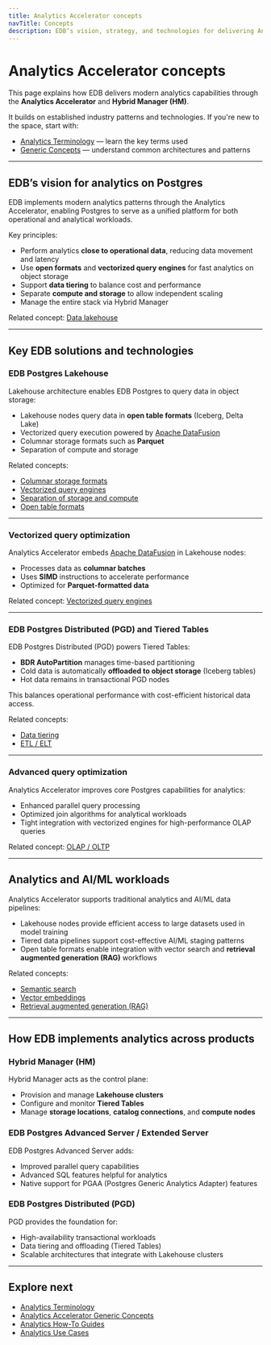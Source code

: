 ```yaml
---
title: Analytics Accelerator concepts
navTitle: Concepts
description: EDB’s vision, strategy, and technologies for delivering Analytics Accelerator capabilities on Postgres.
---
```


# Analytics Accelerator concepts

This page explains how EDB delivers modern analytics capabilities through the **Analytics Accelerator** and **Hybrid Manager (HM)**.

It builds on established industry patterns and technologies. If you're new to the space, start with:

- [Analytics Terminology](./terminology) — learn the key terms used
- [Generic Concepts](./generic-concepts) — understand common architectures and patterns

---

## EDB’s vision for analytics on Postgres

EDB implements modern analytics patterns through the Analytics Accelerator, enabling Postgres to serve as a unified platform for both operational and analytical workloads.

Key principles:

- Perform analytics **close to operational data**, reducing data movement and latency
- Use **open formats** and **vectorized query engines** for fast analytics on object storage
- Support **data tiering** to balance cost and performance
- Separate **compute and storage** to allow independent scaling
- Manage the entire stack via Hybrid Manager

Related concept: [Data lakehouse](./generic-concepts#data-lakehouse)

---

## Key EDB solutions and technologies

### EDB Postgres Lakehouse

Lakehouse architecture enables EDB Postgres to query data in object storage:

- Lakehouse nodes query data in **open table formats** (Iceberg, Delta Lake)
- Vectorized query execution powered by [Apache DataFusion](https://datafusion.apache.org/)
- Columnar storage formats such as **Parquet**
- Separation of compute and storage

Related concepts:

- [Columnar storage formats](./generic-concepts#columnar-storage-formats)
- [Vectorized query engines](./generic-concepts#vectorized-query-engines)
- [Separation of storage and compute](./generic-concepts#separation-of-storage-and-compute)
- [Open table formats](./generic-concepts#open-table-formats)

---

### Vectorized query optimization

Analytics Accelerator embeds [Apache DataFusion](https://datafusion.apache.org/) in Lakehouse nodes:

- Processes data as **columnar batches**
- Uses **SIMD** instructions to accelerate performance
- Optimized for **Parquet-formatted data**

Related concept: [Vectorized query engines](./generic-concepts#vectorized-query-engines)

---

### EDB Postgres Distributed (PGD) and Tiered Tables

EDB Postgres Distributed (PGD) powers Tiered Tables:

- **BDR AutoPartition** manages time-based partitioning
- Cold data is automatically **offloaded to object storage** (Iceberg tables)
- Hot data remains in transactional PGD nodes

This balances operational performance with cost-efficient historical data access.

Related concepts:

- [Data tiering](./generic-concepts#data-tiering)
- [ETL / ELT](./generic-concepts#etl-elt)

---

### Advanced query optimization

Analytics Accelerator improves core Postgres capabilities for analytics:

- Enhanced parallel query processing
- Optimized join algorithms for analytical workloads
- Tight integration with vectorized engines for high-performance OLAP queries

Related concept: [OLAP / OLTP](./generic-concepts#olap-oltp)

---

## Analytics and AI/ML workloads

Analytics Accelerator supports traditional analytics and AI/ML data pipelines:

- Lakehouse nodes provide efficient access to large datasets used in model training
- Tiered data pipelines support cost-effective AI/ML staging patterns
- Open table formats enable integration with vector search and **retrieval augmented generation (RAG)** workflows

Related concepts:

- [Semantic search](./generic-concepts#semantic-search)
- [Vector embeddings](./generic-concepts#vector-embeddings)
- [Retrieval augmented generation (RAG)](./generic-concepts#retrieval-augmented-generation-rag)

---

## How EDB implements analytics across products

### Hybrid Manager (HM)

Hybrid Manager acts as the control plane:

- Provision and manage **Lakehouse clusters**
- Configure and monitor **Tiered Tables**
- Manage **storage locations**, **catalog connections**, and **compute nodes**

### EDB Postgres Advanced Server / Extended Server

EDB Postgres Advanced Server adds:

- Improved parallel query capabilities
- Advanced SQL features helpful for analytics
- Native support for PGAA (Postgres Generic Analytics Adapter) features

### EDB Postgres Distributed (PGD)

PGD provides the foundation for:

- High-availability transactional workloads
- Data tiering and offloading (Tiered Tables)
- Scalable architectures that integrate with Lakehouse clusters

---

## Explore next

- [Analytics Terminology](./terminology)
- [Analytics Accelerator Generic Concepts](./generic-concepts)
- [Analytics How-To Guides](./how-to/index)
- [Analytics Use Cases](./use-cases)
